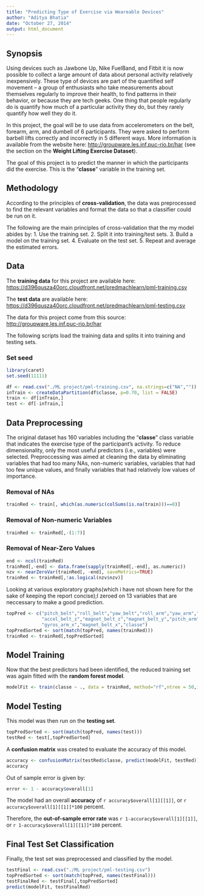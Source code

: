 ```yaml
---
title: "Predicting Type of Exercise via Weareable Devices"
author: "Aditya Bhatia"
date: "October 27, 2014"
output: html_document
---
```


## Synopsis

Using devices such as Jawbone Up, Nike FuelBand, and Fitbit it is now possible to collect a large amount of data about personal activity relatively inexpensively. These type of devices are part of the quantified self movement – a group of enthusiasts who take measurements about themselves regularly to improve their health, to find patterns in their behavior, or because they are tech geeks. One thing that people regularly do is quantify how much of a particular activity they do, but they rarely quantify how well they do it. 

In this project, the goal will be to use data from accelerometers on the belt, forearm, arm, and dumbell of 6 participants. They were asked to perform barbell lifts correctly and incorrectly in 5 different ways. More information is available from the website here: <http://groupware.les.inf.puc-rio.br/har> (see the section on the **Weight Lifting Exercise Dataset**). 

The goal of this project is to predict the manner in which the participants did the exercise. This is the "**classe**" variable in the training set.

## Methodology

According to the principles of **cross-validation**, the data was preprocessed to find the relevant variables and format the data so that a classifier could be run on it.

The following are the main principles of cross-validation that the my model abides by:
1. Use the training set.
2. Split it into training/test sets.
3. Build a model on the training set.
4. Evaluate on the test set.
5. Repeat and average the estimated errors.

## Data 

The **training data** for this project are available here: 
<https://d396qusza40orc.cloudfront.net/predmachlearn/pml-training.csv>

The **test data** are available here: 
<https://d396qusza40orc.cloudfront.net/predmachlearn/pml-testing.csv>

The data for this project come from this source: 
<http://groupware.les.inf.puc-rio.br/har>

The following scripts load the training data and splits it into training and testing sets.

### Set seed
```r
library(caret)
set.seed(11111)
```

```r
df <- read.csv("./ML project/pml-training.csv", na.strings=c("NA",""))
inTrain <- createDataPartition(df$classe, p=0.70, list = FALSE)
train <- df[inTrain,]
test <- df[-inTrain,]
```

## Data Preprocessing

The original dataset has 160 variables including the "**classe**" class variable that indicates the exercise type of the participant's activity. To reduce dimensionality, only the most useful predictors (i.e., variables) were selected. Preproccessing was aimed at cleaning the data by eliminating variables that had too many NAs, non-numeric variables, variables that had too few unique values, and finally variables that had relatively low values of importance.

### Removal of NAs
```r
trainRed <- train[, which(as.numeric(colSums(is.na(train)))==0)]
```

### Removal of Non-numeric Variables
```r
trainRed <- trainRed[,-(1:7)]
```

### Removal of Near-Zero Values
```r
end <- ncol(trainRed)
trainRed[,-end] <- data.frame(sapply(trainRed[,-end], as.numeric))
nzv <- nearZeroVar(trainRed[, -end], saveMetrics=TRUE)
trainRed <- trainRed[,!as.logical(nzv$nzv)]
```

Looking at various exploratory graphs(which i have not shown here for the sake of keeping the report concise);I zeroed on 13 variables that are neccessary to make a good prediction.

```r
topPred <- c("pitch_belt","roll_belt","yaw_belt","roll_arm","yaw_arm","gyros_belt_z",
             "accel_belt_z","magnet_belt_z","magnet_belt_y","pitch_arm","gyros_belt_x",
             "gyros_arm_x","magnet_belt_x","classe")
topPredSorted <- sort(match(topPred, names(trainRed)))
trainRed <- trainRed[,topPredSorted]
```

## Model Training

Now that the best predictors had been identified, the reduced training set was again fitted with the **random forest model**.

```r
modelFit <- train(classe ~ ., data = trainRed, method="rf",ntree = 50,importance=TRUE)
```

## Model Testing

This model was then run on the **testing set**.

```r
topPredSorted <- sort(match(topPred, names(test)))
testRed <- test[,topPredSorted]
```

A **confusion matrix** was created to evaluate the accuracy of this model.

```r
accuracy <- confusionMatrix(testRed$classe, predict(modelFit, testRed))
accuracy
```
Out of sample error is given by:
```r
error <- 1 - accuracy$overall[1]
```
The model had an overall **accuracy** of `r accuracy$overall[1][[1]]`, or `r accuracy$overall[1][[1]]*100` percent.

Therefore, the **out-of-sample error rate** was `r 1-accuracy$overall[1][[1]]`, or `r 1-accuracy$overall[1][[1]]*100` percent.



## Final Test Set Classification

Finally, the test set was preprocessed and classified by the model. 

```r
testFinal <- read.csv("./ML project/pml-testing.csv")
topPredSorted <- sort(match(topPred, names(testFinal)))
testFinalRed <- testFinal[,topPredSorted]
predict(modelFit, testFinalRed)
```
